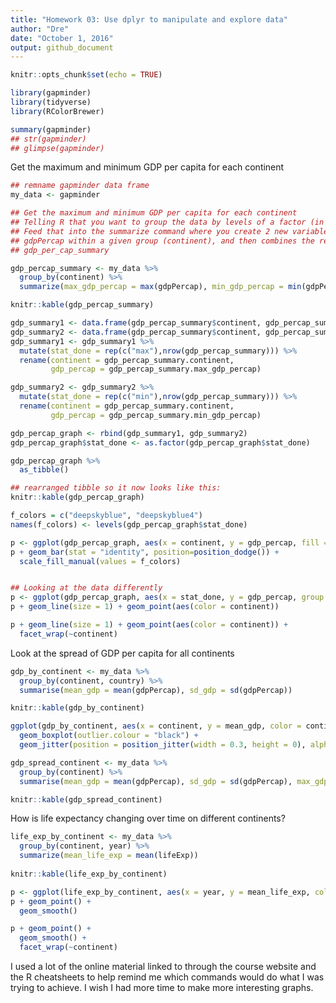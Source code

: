 ```yaml
---
title: "Homework 03: Use dplyr to manipulate and explore data"
author: "Dre"
date: "October 1, 2016"
output: github_document
---
```


```r
knitr::opts_chunk$set(echo = TRUE)
```

```r
library(gapminder)
library(tidyverse)
library(RColorBrewer)
```

```r
summary(gapminder)
## str(gapminder)
## glimpse(gapminder)

```

Get the maximum and minimum GDP per capita for each continent
```r
## remname gapminder data frame
my_data <- gapminder

## Get the maximum and minimum GDP per capita for each continent
## Telling R that you want to group the data by levels of a factor (in this case continent)
## Feed that into the summarize command where you create 2 new variables that provide the max or min of
## gdpPercap within a given group (continent), and then combines the results into a new tibble 
## gdp_per_cap_summary

gdp_percap_summary <- my_data %>% 
  group_by(continent) %>%
  summarize(max_gdp_percap = max(gdpPercap), min_gdp_percap = min(gdpPercap))

knitr::kable(gdp_percap_summary)

gdp_summary1 <- data.frame(gdp_percap_summary$continent, gdp_percap_summary$max_gdp_percap)
gdp_summary2 <- data.frame(gdp_percap_summary$continent, gdp_percap_summary$min_gdp_percap)
gdp_summary1 <- gdp_summary1 %>% 
  mutate(stat_done = rep(c("max"),nrow(gdp_percap_summary))) %>% 
  rename(continent = gdp_percap_summary.continent,
         gdp_percap = gdp_percap_summary.max_gdp_percap)

gdp_summary2 <- gdp_summary2 %>%
  mutate(stat_done = rep(c("min"),nrow(gdp_percap_summary))) %>% 
  rename(continent = gdp_percap_summary.continent,
         gdp_percap = gdp_percap_summary.min_gdp_percap)

gdp_percap_graph <- rbind(gdp_summary1, gdp_summary2)
gdp_percap_graph$stat_done <- as.factor(gdp_percap_graph$stat_done)

gdp_percap_graph %>% 
  as_tibble()

## rearranged tibble so it now looks like this:
knitr::kable(gdp_percap_graph)

f_colors = c("deepskyblue", "deepskyblue4")
names(f_colors) <- levels(gdp_percap_graph$stat_done)

p <- ggplot(gdp_percap_graph, aes(x = continent, y = gdp_percap, fill = stat_done)) + scale_y_log10()
p + geom_bar(stat = "identity", position=position_dodge()) + 
  scale_fill_manual(values = f_colors)


## Looking at the data differently
p <- ggplot(gdp_percap_graph, aes(x = stat_done, y = gdp_percap, group = continent, color = continent)) + scale_y_log10()
p + geom_line(size = 1) + geom_point(aes(color = continent))

p + geom_line(size = 1) + geom_point(aes(color = continent)) +
  facet_wrap(~continent)


```

Look at the spread of GDP per capita for all continents 
```r
gdp_by_continent <- my_data %>% 
  group_by(continent, country) %>% 
  summarise(mean_gdp = mean(gdpPercap), sd_gdp = sd(gdpPercap))

knitr::kable(gdp_by_continent)

ggplot(gdp_by_continent, aes(x = continent, y = mean_gdp, color = continent)) + scale_y_log10() +
  geom_boxplot(outlier.colour = "black") +
  geom_jitter(position = position_jitter(width = 0.3, height = 0), alpha = 1/3, size = 2)

gdp_spread_continent <- my_data %>% 
  group_by(continent) %>% 
  summarise(mean_gdp = mean(gdpPercap), sd_gdp = sd(gdpPercap), max_gdp = max(gdpPercap), min_gdp = min(gdpPercap))

knitr::kable(gdp_spread_continent)

```

How is life expectancy changing over time on different continents?
```r
life_exp_by_continent <- my_data %>% 
  group_by(continent, year) %>% 
  summarize(mean_life_exp = mean(lifeExp))
  
knitr::kable(life_exp_by_continent)

p <- ggplot(life_exp_by_continent, aes(x = year, y = mean_life_exp, color = continent)) 
p + geom_point() +
  geom_smooth()

p + geom_point() +
  geom_smooth() + 
  facet_wrap(~continent) 

```

I used a lot of the online material linked to through the course website and the R cheatsheets to help remind me which commands would do what I was trying to achieve. I wish I had more time to make more interesting graphs.
